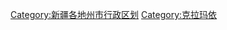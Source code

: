 {{Catnav|頁面分類|...|中华人民共和国行政区划|地级行政区|新疆地级行政区|新疆各地州市行政区划}}
{{Catnav|頁面分類|...|中国各省行政区划|新疆行政区划|新疆地级行政区|新疆各地州市行政区划}}
{{Catnav|頁面分類|...|中华人民共和国行政区划|地级市|克拉玛依}}
{{Catnav|頁面分類|...|中国各省城市|新疆城市|克拉玛依}}

[[Category:新疆各地州市行政区划|Category:新疆各地州市行政区划]]
[[Category:克拉玛依|Category:克拉玛依]]